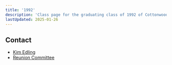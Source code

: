 ```yaml
---
title: '1992'
description: 'Class page for the graduating class of 1992 of Cottonwood High School.'
lastUpdated: 2025-01-26
---
```


## Contact

- [Kim Edling](mailto:kimedling@gmail.com)
- [Reunion Committee](mailto:coltsof92@gmail.com)
